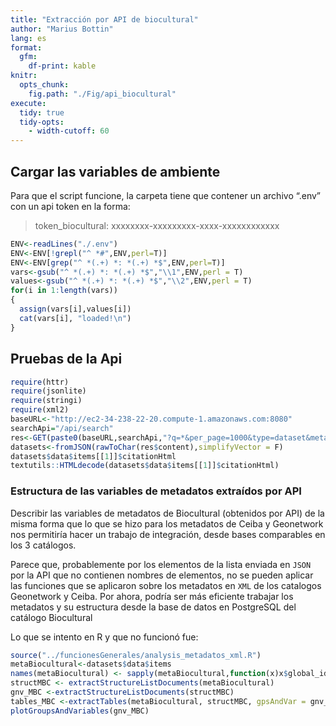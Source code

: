 ```yaml
---
title: "Extracción por API de biocultural"
author: "Marius Bottin"
lang: es
format: 
  gfm:
    df-print: kable
knitr: 
  opts_chunk: 
    fig.path: "./Fig/api_biocultural"
execute: 
  tidy: true
  tidy-opts:
    - width-cutoff: 60
---
```



## Cargar las variables de ambiente

Para que el script funcione, la carpeta tiene que contener un archivo ".env" con un api token en la forma:

> token_biocultural: xxxxxxxx-xxxxxxxxx-xxxx-xxxxxxxxxxxx

```r
ENV<-readLines("./.env")
ENV<-ENV[!grepl("^ *#",ENV,perl=T)]
ENV<-ENV[grep("^ *(.+) *: *(.+) *$",ENV,perl=T)]
vars<-gsub("^ *(.+) *: *(.+) *$","\\1",ENV,perl = T)
values<-gsub("^ *(.+) *: *(.+) *$","\\2",ENV,perl = T)
for(i in 1:length(vars))
{
  assign(vars[i],values[i])
  cat(vars[i], "loaded!\n")
}
```

## Pruebas de la Api

```r
require(httr)
require(jsonlite)
require(stringi)
require(xml2)
baseURL<-"http://ec2-34-238-22-20.compute-1.amazonaws.com:8080"
searchApi="/api/search"
res<-GET(paste0(baseURL,searchApi,"?q=*&per_page=1000&type=dataset&metadata_fields=*"), add_headers(`X-Dataverse-key` = token_biocultural),accept_json())
datasets<-fromJSON(rawToChar(res$content),simplifyVector = F)
datasets$data$items[[1]]$citationHtml
textutils::HTMLdecode(datasets$data$items[[1]]$citationHtml)
```


### Estructura de las variables de metadatos extraídos por API

Describir las variables de metadatos de Biocultural (obtenidos por API) de la misma forma que lo que se hizo para los metadatos de Ceiba y Geonetwork nos permitiría hacer un trabajo de integración, desde bases comparables en los 3 catálogos.

Parece que, probablemente por los elementos de la lista enviada en `JSON` por la API que no contienen nombres de elementos, no se pueden aplicar las funciones que se aplicaron sobre los metadatos en `XML` de los catalogos Geonetwork y Ceiba.
Por ahora, podría ser más eficiente trabajar los metadatos y su estructura desde la base de datos en PostgreSQL del catálogo Biocultural

Lo que se intento en R y que no funcionó fue:

```r
source("../funcionesGenerales/analysis_metadatos_xml.R")
metaBiocultural<-datasets$data$items
names(metaBiocultural) <- sapply(metaBiocultural,function(x)x$global_id)
structMBC <- extractStructureListDocuments(metaBiocultural)
gnv_MBC <-extractStructureListDocuments(structMBC)
tables_MBC <-extractTables(metaBiocultural, structMBC, gpsAndVar = gnv_MBC)
plotGroupsAndVariables(gnv_MBC)
```

